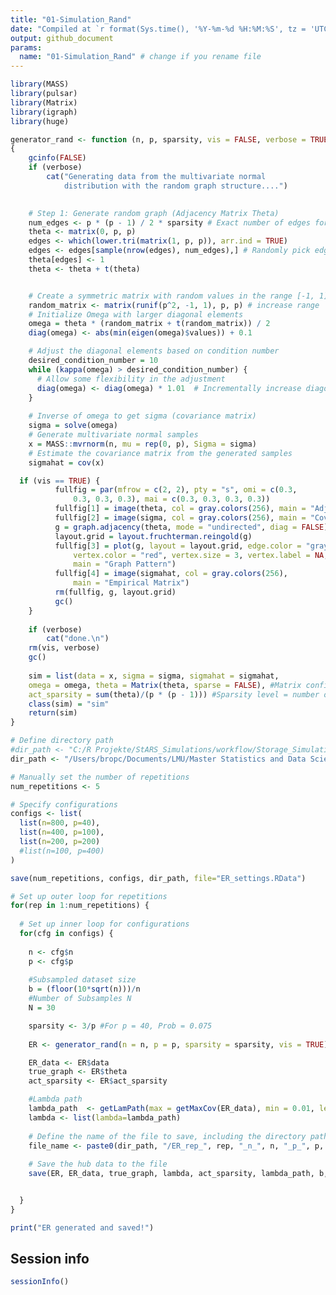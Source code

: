 ```yaml
---
title: "01-Simulation_Rand"
date: "Compiled at `r format(Sys.time(), '%Y-%m-%d %H:%M:%S', tz = 'UTC')` UTC"
output: github_document
params:
  name: "01-Simulation_Rand" # change if you rename file
---
```


```r
library(MASS)
library(pulsar)
library(Matrix)
library(igraph)
library(huge)

generator_rand <- function (n, p, sparsity, vis = FALSE, verbose = TRUE) 
{
    gcinfo(FALSE)
    if (verbose) 
        cat("Generating data from the multivariate normal 
            distribution with the random graph structure....")

  
    # Step 1: Generate random graph (Adjacency Matrix Theta)
    num_edges <- p * (p - 1) / 2 * sparsity # Exact number of edges for sparsity 3/p
    theta <- matrix(0, p, p)
    edges <- which(lower.tri(matrix(1, p, p)), arr.ind = TRUE)
    edges <- edges[sample(nrow(edges), num_edges),] # Randomly pick edges
    theta[edges] <- 1
    theta <- theta + t(theta)


    # Create a symmetric matrix with random values in the range [-1, 1] for off-diagonals
    random_matrix <- matrix(runif(p^2, -1, 1), p, p) # increase range
    # Initialize Omega with larger diagonal elements
    omega = theta * (random_matrix + t(random_matrix)) / 2
    diag(omega) <- abs(min(eigen(omega)$values)) + 0.1

    # Adjust the diagonal elements based on condition number
    desired_condition_number = 10
    while (kappa(omega) > desired_condition_number) {
      # Allow some flexibility in the adjustment
      diag(omega) <- diag(omega) * 1.01  # Incrementally increase diagonal elements
    }
    
    # Inverse of omega to get sigma (covariance matrix)
    sigma = solve(omega) 
    # Generate multivariate normal samples
    x = MASS::mvrnorm(n, mu = rep(0, p), Sigma = sigma)
    # Estimate the covariance matrix from the generated samples
    sigmahat = cov(x)

  if (vis == TRUE) {
          fullfig = par(mfrow = c(2, 2), pty = "s", omi = c(0.3, 
              0.3, 0.3, 0.3), mai = c(0.3, 0.3, 0.3, 0.3))
          fullfig[1] = image(theta, col = gray.colors(256), main = "Adjacency Matrix")
          fullfig[2] = image(sigma, col = gray.colors(256), main = "Covariance Matrix")
          g = graph.adjacency(theta, mode = "undirected", diag = FALSE)
          layout.grid = layout.fruchterman.reingold(g)
          fullfig[3] = plot(g, layout = layout.grid, edge.color = "gray50", 
              vertex.color = "red", vertex.size = 3, vertex.label = NA, 
              main = "Graph Pattern")
          fullfig[4] = image(sigmahat, col = gray.colors(256), 
              main = "Empirical Matrix")
          rm(fullfig, g, layout.grid)
          gc()
    }
    
    if (verbose) 
        cat("done.\n")
    rm(vis, verbose)
    gc()
    
    sim = list(data = x, sigma = sigma, sigmahat = sigmahat, 
    omega = omega, theta = Matrix(theta, sparse = FALSE), #Matrix configuration
    act_sparsity = sum(theta)/(p * (p - 1))) #Sparsity level = number of present edges divided by number of potential edges p x p.
    class(sim) = "sim"
    return(sim)
}

```


```r
# Define directory path
#dir_path <- "C:/R Projekte/StARS_Simulations/workflow/Storage_Simulation_Hub"
dir_path <- "/Users/bropc/Documents/LMU/Master Statistics and Data Science/Masterarbeit/R Master/StARS_Simulations/workflow/Storage_Simulation_ER"

# Manually set the number of repetitions
num_repetitions <- 5 

# Specify configurations
configs <- list(
  list(n=800, p=40),
  list(n=400, p=100),
  list(n=200, p=200)
  #list(n=100, p=400)
)

save(num_repetitions, configs, dir_path, file="ER_settings.RData")

# Set up outer loop for repetitions
for(rep in 1:num_repetitions) {
  
  # Set up inner loop for configurations
  for(cfg in configs) {
    
    n <- cfg$n
    p <- cfg$p
    
    #Subsampled dataset size 
    b = (floor(10*sqrt(n)))/n
    #Number of Subsamples N
    N = 30

    sparsity <- 3/p #For p = 40, Prob = 0.075
    
    ER <- generator_rand(n = n, p = p, sparsity = sparsity, vis = TRUE)

    ER_data <- ER$data
    true_graph <- ER$theta
    act_sparsity <- ER$act_sparsity

    #Lambda path
    lambda_path  <- getLamPath(max = getMaxCov(ER_data), min = 0.01, len = 50)
    lambda <- list(lambda=lambda_path)
    
    # Define the name of the file to save, including the directory path
    file_name <- paste0(dir_path, "/ER_rep_", rep, "_n_", n, "_p_", p, ".RData")
    
    # Save the hub data to the file
    save(ER, ER_data, true_graph, lambda, act_sparsity, lambda_path, b, N, file = file_name) #Save sparsity, also lambda index also


  }
}

print("ER generated and saved!")
```



## Session info
```r
sessionInfo()
```





